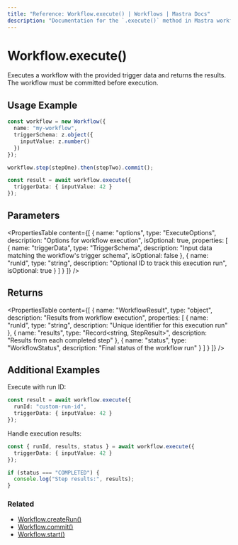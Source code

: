 ```yaml
---
title: "Reference: Workflow.execute() | Workflows | Mastra Docs" 
description: "Documentation for the `.execute()` method in Mastra workflows, which runs workflow steps and returns results."
---
```


# Workflow.execute()

Executes a workflow with the provided trigger data and returns the results. The workflow must be committed before execution.

## Usage Example

```typescript
const workflow = new Workflow({
  name: "my-workflow",
  triggerSchema: z.object({
    inputValue: z.number()
  })
});

workflow.step(stepOne).then(stepTwo).commit();

const result = await workflow.execute({
  triggerData: { inputValue: 42 }
});
```

## Parameters 

<PropertiesTable
  content={[
    {
      name: "options",
      type: "ExecuteOptions",
      description: "Options for workflow execution",
      isOptional: true,
      properties: [
        {
          name: "triggerData",
          type: "TriggerSchema",
          description: "Input data matching the workflow's trigger schema",
          isOptional: false
        },
        {
          name: "runId", 
          type: "string",
          description: "Optional ID to track this execution run",
          isOptional: true
        }
      ]
    }
  ]}
/>

## Returns

<PropertiesTable
  content={[
    {
      name: "WorkflowResult",
      type: "object",
      description: "Results from workflow execution",
      properties: [
        {
          name: "runId",
          type: "string", 
          description: "Unique identifier for this execution run"
        },
        {
          name: "results",
          type: "Record<string, StepResult>",
          description: "Results from each completed step"
        },
        {
          name: "status",
          type: "WorkflowStatus",
          description: "Final status of the workflow run"
        }
      ]
    }
  ]}
/>

## Additional Examples

Execute with run ID:

```typescript
const result = await workflow.execute({
  runId: "custom-run-id",
  triggerData: { inputValue: 42 }
});
```

Handle execution results:

```typescript
const { runId, results, status } = await workflow.execute({
  triggerData: { inputValue: 42 }
});

if (status === "COMPLETED") {
  console.log("Step results:", results);
}
```

### Related

- [Workflow.createRun()](./createRun.mdx)
- [Workflow.commit()](./commit.mdx)
- [Workflow.start()](./start.mdx)